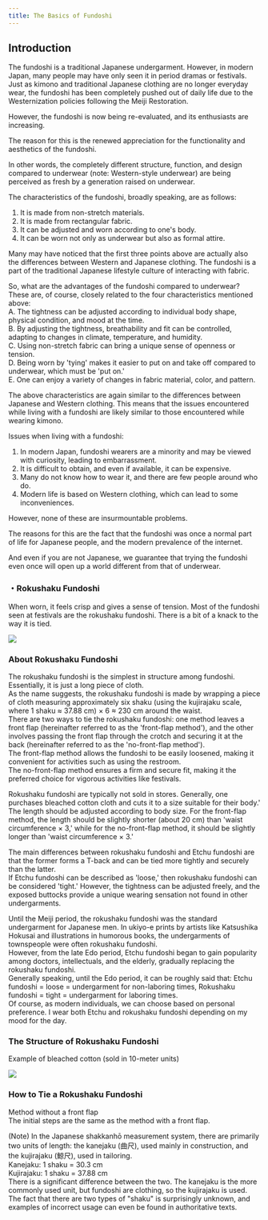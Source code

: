 ```yaml
---
title: The Basics of Fundoshi
---
```



## Introduction

The fundoshi is a traditional Japanese undergarment. However, in modern Japan, many people may have only seen it in period dramas or festivals. Just as kimono and traditional Japanese clothing are no longer everyday wear, the fundoshi has been completely pushed out of daily life due to the Westernization policies following the Meiji Restoration.

However, the fundoshi is now being re-evaluated, and its enthusiasts are increasing.

The reason for this is the renewed appreciation for the functionality and aesthetics of the fundoshi.

In other words, the completely different structure, function, and design compared to underwear (note: Western-style underwear) are being perceived as fresh by a generation raised on underwear.

The characteristics of the fundoshi, broadly speaking, are as follows:<br/>
1. It is made from non-stretch materials.<br/>
2. It is made from rectangular fabric.<br/>
3. It can be adjusted and worn according to one's body.<br/>
4. It can be worn not only as underwear but also as formal attire.

Many may have noticed that the first three points above are actually also the differences between Western and Japanese clothing. The fundoshi is a part of the traditional Japanese lifestyle culture of interacting with fabric.

So, what are the advantages of the fundoshi compared to underwear? These are, of course, closely related to the four characteristics mentioned above:<br/>
A. The tightness can be adjusted according to individual body shape, physical condition, and mood at the time.<br/>
B. By adjusting the tightness, breathability and fit can be controlled, adapting to changes in climate, temperature, and humidity.<br/>
C. Using non-stretch fabric can bring a unique sense of openness or tension.<br/>
D. Being worn by 'tying' makes it easier to put on and take off compared to underwear, which must be 'put on.'<br/>
E. One can enjoy a variety of changes in fabric material, color, and pattern.

The above characteristics are again similar to the differences between Japanese and Western clothing. This means that the issues encountered while living with a fundoshi are likely similar to those encountered while wearing kimono.

Issues when living with a fundoshi:<br/>
1. In modern Japan, fundoshi wearers are a minority and may be viewed with curiosity, leading to embarrassment.<br/>
2. It is difficult to obtain, and even if available, it can be expensive.<br/>
3. Many do not know how to wear it, and there are few people around who do.<br/> 
4. Modern life is based on Western clothing, which can lead to some inconveniences.

However, none of these are insurmountable problems.

The reasons for this are the fact that the fundoshi was once a normal part of life for Japanese people, and the modern prevalence of the internet.

And even if you are not Japanese, we guarantee that trying the fundoshi even once will open up a world different from that of underwear.

### ・Rokushaku Fundoshi

When worn, it feels crisp and gives a sense of tension. Most of the fundoshi seen at festivals are the rokushaku fundoshi. There is a bit of a knack to the way it is tied.

<Image src="https://ik.imagekit.io/dgfwhfvkn/tabi/rokusyaku2_waifu2x_noise3_scale4x_IHyGa6U7g.avif?updatedAt=1739675964580" client:visible/>

### About Rokushaku Fundoshi

The rokushaku fundoshi is the simplest in structure among fundoshi. Essentially, it is just a long piece of cloth.<br/>
As the name suggests, the rokushaku fundoshi is made by wrapping a piece of cloth measuring approximately six shaku (using the kujirajaku scale, where 1 shaku ≈ 37.88 cm) × 6 ≈ 230 cm around the waist.<br/>
There are two ways to tie the rokushaku fundoshi: one method leaves a front flap (hereinafter referred to as the 'front-flap method'), and the other involves passing the front flap through the crotch and securing it at the back (hereinafter referred to as the 'no-front-flap method').<br/>
The front-flap method allows the fundoshi to be easily loosened, making it convenient for activities such as using the restroom.<br/>
The no-front-flap method ensures a firm and secure fit, making it the preferred choice for vigorous activities like festivals.

Rokushaku fundoshi are typically not sold in stores. Generally, one purchases bleached cotton cloth and cuts it to a size suitable for their body.'<br/>
The length should be adjusted according to body size. For the front-flap method, the length should be slightly shorter (about 20 cm) than 'waist circumference × 3,' while for the no-front-flap method, it should be slightly longer than 'waist circumference × 3.'

The main differences between rokushaku fundoshi and Etchu fundoshi are that the former forms a T-back and can be tied more tightly and securely than the latter.<br/>
If Etchu fundoshi can be described as 'loose,' then rokushaku fundoshi can be considered 'tight.' However, the tightness can be adjusted freely, and the exposed buttocks provide a unique wearing sensation not found in other undergarments.

Until the Meiji period, the rokushaku fundoshi was the standard undergarment for Japanese men. In ukiyo-e prints by artists like Katsushika Hokusai and illustrations in humorous books, the undergarments of townspeople were often rokushaku fundoshi.<br/>
However, from the late Edo period, Etchu fundoshi began to gain popularity among doctors, intellectuals, and the elderly, gradually replacing the rokushaku fundoshi.<br/>
Generally speaking, until the Edo period, it can be roughly said that: Etchu fundoshi = loose = undergarment for non-laboring times, Rokushaku fundoshi = tight = undergarment for laboring times.<br/>
Of course, as modern individuals, we can choose based on personal preference. I wear both Etchu and rokushaku fundoshi depending on my mood for the day.

### The Structure of Rokushaku Fundoshi

Example of bleached cotton (sold in 10-meter units)

<Image src="https://ik.imagekit.io/dgfwhfvkn/tabi/sarashi_waifu2x_noise3_scale4x_-fK3cSYWz.avif?updatedAt=1739677335723" client:visible/>

### How to Tie a Rokushaku Fundoshi

Method without a front flap<br/>
The initial steps are the same as the method with a front flap.

<Table 
  data={[
    {
      image: "https://ik.imagekit.io/dgfwhfvkn/tabi/aXJvbjAx_waifu2x_noise3_scale4x_481dzua2k.avif?updatedAt=1739636176272",
      description: `【1】Take more fabric than the method with a front flap and drape it over your shoulder.Pass the opposite end through the crotch.`
    },
    {
      image: "https://ik.imagekit.io/dgfwhfvkn/tabi/aXJvbjAy_waifu2x_noise3_scale4x_ssi9ze5GS.avif?updatedAt=1739636174054",
      description: `【2】Wrap the fabric that has been brought around the back around your waist, threading the end near the center of your buttocks.Pull upward to shape and adjust the tightness.`
    },
    {
      image: "https://ik.imagekit.io/dgfwhfvkn/tabi/aXJvbjAz_waifu2x_noise3_scale4x_CIpgVsQwG.avif?updatedAt=1739636175925",
      description: `【3】Reverse the threaded end and twist it horizontally, wrapping it around one to two times.Then wrap the remaining part around the opposite side to finish.`
    },
    {
      image: "https://ik.imagekit.io/dgfwhfvkn/tabi/aXJvbjA0_waifu2x_noise3_scale4x_v3wHfZS7c.avif?updatedAt=1739636174127",
      description: `【4】Pass the excess fabric at the front through the crotch and wrap it around the back \"vertical wrap\" several times while pulling it upward.Then finish the end as in step 3.`
    },
    {
      image: "https://ik.imagekit.io/dgfwhfvkn/tabi/aXJvbjA1_waifu2x_noise3_scale4x_jljLf_sv1.avif?updatedAt=1739636183727",
      description: `【5】Adjust the front pouch so that it is slightly narrower than the method with a front flap.`
    }
  ]}
  columns={[
    {
      key: "image",
      label: "Show",
      type: "image",
      align: "center"
    },
    {
      key: "description",
      label: "How",
      align: "start"
    }
  ]}
  client:visible
/>

(Note) In the Japanese shakkanhō measurement system, there are primarily two units of length: the kanejaku (曲尺), used mainly in construction, and the kujirajaku (鯨尺), used in tailoring.<br/>
Kanejaku: 1 shaku = 30.3 cm<br/>
Kujirajaku: 1 shaku = 37.88 cm<br/>
There is a significant difference between the two. The kanejaku is the more commonly used unit, but fundoshi are clothing, so the kujirajaku is used.<br/>
The fact that there are two types of \"shaku\" is surprisingly unknown, and examples of incorrect usage can even be found in authoritative texts.

<ContributorList githubRepo="dragonjay-lyj/jpstra" />